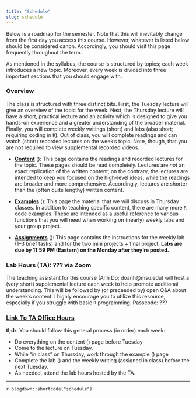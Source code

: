 ```yaml
---
title: "Schedule"
slug: schedule
---
```


Below is a roadmap for the semester. Note that this will inevitably change from the first day you access this course. However, whatever is listed below should be considered canon. Accordingly, you should visit this page frequently throughout the term.

As mentioned in the syllabus, the course is structured by topics; each week introduces a new topic. Moreover, every week is divided into three important sections that you should engage with.

### Overview

The class is structured with three distinct bits. First, the Tuesday lecture will give an overview of the topic for the week. Next, the Thursday lecture will have a short, practical lecture and an activity which is designed to give you hands-on experience and a greater understanding of the broader material. Finally, you will complete weekly writings (short) and labs (also short; requiring coding in `R`). Out of class, you will complete readings and can watch (short) recorded lectures on the week's topic. Note, though, that you are not required to view supplemental recorded videos.

- [**Content**](/content/) (<i class="fas fa-book-reader"></i>): This page contains the readings and recorded lectures for the topic. These pages should be read completely. Lectures are *not* an exact replication of the written content; on the contrary, the lectures are intended to keep you focused on the high-level ideas, while the readings are broader and more comprehensive. Accordingly, lectures are shorter than the (often quite lengthy) written content.

- [**Examples**](/example/) (<i class="fas fa-laptop-code"></i>): This page the material that we will discuss in Thursday classes. In addition to teaching specific content, there are many more `R` code examples. These are intended as a useful reference to various functions that you will need when working on (nearly) weekly labs and your group project.

- [**Assignments**](/assignment/) (<i class="fas fa-pencil-ruler"></i>): This page contains the instructions for the weekly lab (1–3 brief tasks) and for the two mini projects + final project. **Labs are due by 11:59 PM (Eastern) on the Monday after they're posted.**

### Lab Hours (TA): ??? via Zoom

The teaching assistant for this course (Anh Do; doanh@msu.edu) will host a (very short) supplemental lecture each week to help promote additional understanding. This will be followed by (or preceeded by) open Q&A about the week's content. I highly encourage you to utilize this resource, especially if you struggle with basic `R` programming. Passcode: ???

### [Link To TA Office Hours](https://msu.zoom.us/j/???)


:::note
**tl;dr**: You should follow this general process (in order) each week:

- Do everything on the content (<i class="fas fa-book-reader"></i>) page before Tuesday
- Come to the lecture on Tuesday.
- While "in class" on Thursday, work through the example (<i class="fas fa-laptop-code"></i>) page
- Complete the lab (<i class="fas fa-pencil-ruler"></i>) and the weekly writing (assigned in class) before the next Tuesday.
- As needed, attend the lab hours hosted by the TA.
:::

---

`r blogdown::shortcode("schedule")`
